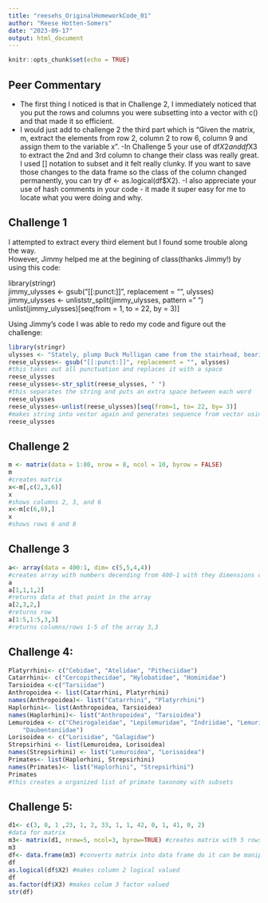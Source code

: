 ```yaml
---
title: "reesehs_OriginalHomeworkCode_01"
author: "Reese Hotten-Somers"
date: "2023-09-17"
output: html_document
---
```


```r
knitr::opts_chunk$set(echo = TRUE)
```

## Peer Commentary
- The first thing I noticed is that in Challenge 2, I immediately noticed that  you put the rows and columns you were subsetting into a vector with c() and that made it so efficient.
- I would just add to challenge 2 the third part which is "Given the matrix, m, extract the elements from row 2, column 2 to row 6, column 9 and assign them to the variable x".
-In Challenge 5 your use of df$X2 and df$X3 to extract the 2nd and 3rd column to change their class was really great. I used [] notation to subset and it felt really clunky. If you want to save those changes to the data frame so the class of the column changed permanently, you can try df <- as.logical(df$X2).
-I also appreciate your use of hash comments in your code - it made it super easy for me to locate what you were doing and why.

## Challenge 1

I attempted to extract every third element but I found some trouble along the way.  
However, Jimmy helped me at the begining of class(thanks Jimmy!) by using this code:  

library(stringr)  
jimmy_ulysses <- gsub("[[:punct:]]", replacement = "", ulysses)  
jimmy_ulysses <- unliststr_split(jimmy_ulysses, pattern = " ")  
unlist(jimmy_ulysses)[seq(from = 1, to = 22, by = 3)]  

Using Jimmy's code I was able to redo my code and figure out the challenge:  
```r
library(stringr)
ulysses <- "Stately, plump Buck Mulligan came from the stairhead, bearing a bowl of lather on which a mirror and a razor lay crossed."
reese_ulysses<- gsub("[[:punct:]]", replacement = "", ulysses)
#this takes out all punctuation and replaces it with a space
reese_ulysses
reese_ulysses<-str_split(reese_ulysses, " ")
#this separates the string and puts an extra space between each word
reese_ulysses
reese_ulysses<-unlist(reese_ulysses)[seq(from=1, to= 22, by= 3)]
#makes string into vector again and generates sequence from vector using every 3 words
reese_ulysses
```


## Challenge 2
```r
m <- matrix(data = 1:80, nrow = 8, ncol = 10, byrow = FALSE)
m
#creates matrix
x<-m[,c(2,3,6)]
x
#shows columns 2, 3, and 6
x<-m[c(6,8),]
x
#shows rows 6 and 8
```



## Challenge 3
```r
a<- array(data = 400:1, dim= c(5,5,4,4))
#creates array with numbers decending from 400-1 with they dimensions of 5,5,4,4
a 
a[1,1,1,2]
#returns data at that point in the array
a[2,3,2,]
#returns row
a[1:5,1:5,3,3]
#returns columns/rows 1-5 of the array 3,3
```


## Challenge 4:
```r
Platyrrhini<- c("Cebidae", "Atelidae", "Pitheciidae")
Catarrhini<- c("Cercopithecidae", "Hylobatidae", "Hominidae")
Tarsioidea <-c("Tarsiidae")
Anthropoidea <- list(Catarrhini, Platyrrhini)
names(Anthropoidea)<- list("Catarrhini", "Platyrrhini")
Haplorhini<- list(Anthropoidea, Tarsioidea)
names(Haplorhini)<- list("Anthropoidea", "Tarsioidea")
Lemuroidea <- c("Cheirogaleidae", "Lepilemuridae", "Indriidae", "Lemuridae",
    "Daubentoniidae")
Lorisoidea <- c("Lorisidae", "Galagidae")
Strepsirhini <- list(Lemuroidea, Lorisoidea)
names(Strepsirhini) <- list("Lemuroidea", "Lorisoidea")
Primates<- list(Haplorhini, Strepsirhini)
names(Primates)<- list("Haplorhini", "Strepsirhini")
Primates
#this creates a organized list of primate taxonomy with subsets 
```



## Challenge 5:
```r
d1<- c(3, 0, 1 ,23, 1, 2, 33, 1, 1, 42, 0, 1, 41, 0, 2) 
#data for matrix
m3<- matrix(d1, nrow=5, ncol=3, byrow=TRUE) #creates matrix with 5 rows/3 colums using d1 as data
m3
df<- data.frame(m3) #converts matrix into data frame do it can be manipulated differently
df
as.logical(df$X2) #makes column 2 logical valued
df
as.factor(df$X3) #makes colum 3 factor valued
str(df)
```
